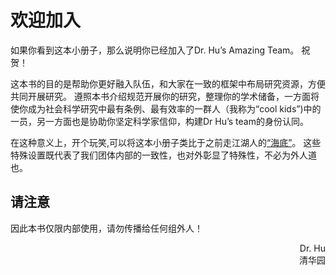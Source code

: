 # 欢迎加入 {.unnumbered}

如果你看到这本小册子，那么说明你已经加入了Dr. Hu's Amazing Team。
祝贺！

这本书的目的是帮助你更好融入队伍，和大家在一致的框架中布局研究资源，方便共同开展研究。
遵照本书介绍规范开展你的研究，整理你的学术储备，一方面将使你成为社会科学研究中最有条例、最有效率的一群人（我称为“cool kids")中的一员，另一方面也是协助你坚定科学家信仰，构建Dr Hu's team的身份认同。

在这种意义上，开个玩笑,可以将这本小册子类比于之前走江湖人的[“海底”](https://www.baike.com/wikiid/2254019525638971233?prd=mobile&view_id=170urrdq5e4g00)。
这些特殊设置既代表了我们团体内部的一致性，也对外彰显了特殊性，不必为外人道也。

:::{.callout-important}
## 请注意

因此本书仅限内部使用，请勿传播给任何组外人！
:::

:::{style="text-align:right; margin-top: 1em"}
Dr. Hu        
清华园
:::
